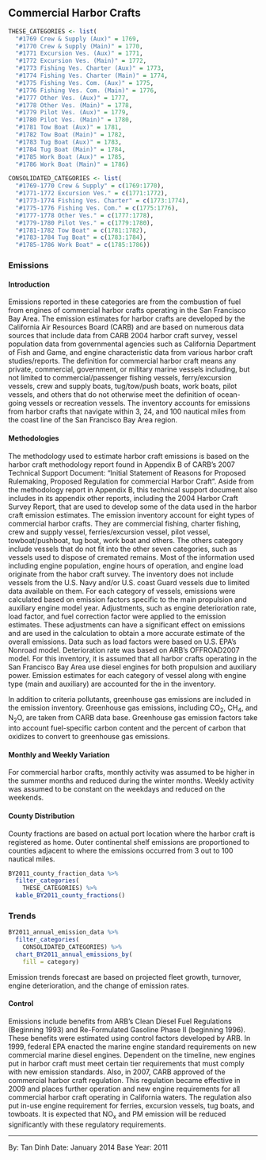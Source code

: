 ## Commercial Harbor Crafts {#mobile-marine-CHC}

```r
THESE_CATEGORIES <- list(
  "#1769 Crew & Supply (Aux)" = 1769, 
  "#1770 Crew & Supply (Main)" = 1770, 
  "#1771 Excursion Ves. (Aux)" = 1771, 
  "#1772 Excursion Ves. (Main)" = 1772, 
  "#1773 Fishing Ves. Charter (Aux)" = 1773, 
  "#1774 Fishing Ves. Charter (Main)" = 1774, 
  "#1775 Fishing Ves. Com. (Aux)" = 1775, 
  "#1776 Fishing Ves. Com. (Main)" = 1776, 
  "#1777 Other Ves. (Aux)" = 1777, 
  "#1778 Other Ves. (Main)" = 1778, 
  "#1779 Pilot Ves. (Aux)" = 1779, 
  "#1780 Pilot Ves. (Main)" = 1780, 
  "#1781 Tow Boat (Aux)" = 1781, 
  "#1782 Tow Boat (Main)" = 1782, 
  "#1783 Tug Boat (Aux)" = 1783,
  "#1784 Tug Boat (Main)" = 1784, 
  "#1785 Work Boat (Aux)" = 1785, 
  "#1786 Work Boat (Main)" = 1786)

CONSOLIDATED_CATEGORIES <- list(
  "#1769-1770 Crew & Supply" = c(1769:1770), 
  "#1771-1772 Excursion Ves." = c(1771:1772),
  "#1773-1774 Fishing Ves. Charter" = c(1773:1774), 
  "#1775-1776 Fishing Ves. Com." = c(1775:1776), 
  "#1777-1778 Other Ves." = c(1777:1778), 
  "#1779-1780 Pilot Ves." = c(1779:1780), 
  "#1781-1782 Tow Boat" = c(1781:1782), 
  "#1783-1784 Tug Boat" = c(1783:1784), 
  "#1785-1786 Work Boat" = c(1785:1786))
```

### Emissions

#### Introduction {-}

Emissions reported in these categories are from the combustion of fuel from engines of commercial harbor crafts operating in the San Francisco Bay Area. The emission estimates for harbor crafts are developed by the California Air Resources Board (CARB) and are based on numerous data sources that include data from CARB 2004 harbor craft survey, vessel population data from governmental agencies such as California Department of Fish and Game, and engine characteristic data from various harbor craft studies/reports. The definition for commercial harbor craft means any private, commercial, government, or military marine vessels including, but not limited to commercial/passenger fishing vessels, ferry/excursion vessels, crew and supply boats, tug/tow/push boats, work boats, pilot vessels, and others that do not otherwise meet the definition of ocean-going vessels or recreation vessels. The inventory accounts for emissions from harbor crafts that navigate within 3, 24, and 100 nautical miles from the coast line of the San Francisco Bay Area region.

#### Methodologies {-}

The methodology used to estimate harbor craft emissions is based on the harbor craft methodology report found in Appendix B of CARB’s 2007 Technical Support Document: “Initial Statement of Reasons for Proposed Rulemaking, Proposed Regulation for commercial Harbor Craft”. Aside from the methodology report in Appendix B, this technical support document also includes in its appendix other reports, including the 2004 Harbor Craft Survey Report, that are used to develop some of the data used in the harbor craft emission estimates.
The emission inventory account for eight types of commercial harbor crafts. They are commercial fishing, charter fishing, crew and supply vessel, ferries/excursion vessel, pilot vessel, towboat/pushboat, tug boat, work boat and others. The others category include vessels that do not fit into the other seven categories, such as vessels used to dispose of cremated remains. Most of the information used including engine population, engine hours of operation, and engine load originate from the habor craft survey. The inventory does not include vessels from the U.S. Navy and/or U.S. coast Guard vessels due to limited data available on them.
For each category of vessels, emissions were calculated based on emission factors specific to the main propulsion and auxiliary engine model year. Adjustments, such as engine deterioration rate, load factor, and fuel correction factor were applied to the emission estimates. These adjustments can have a significant effect on emissions and are used in the calculation to obtain a more accurate estimate of the overall emissions. Data such as load factors were based on U.S. EPA’s Nonroad model. Deterioration rate was based on ARB’s OFFROAD2007 model. For this inventory, it is assumed that all harbor crafts operating in the San Francisco Bay Area use diesel engines for both propulsion and auxiliary power. Emission estimates for each category of vessel along with engine type (main and auxiliary) are accounted for the in the inventory.

In addition to criteria pollutants, greenhouse gas emissions are included in the emission inventory. Greenhouse gas emissions, including CO~2~, CH~4~, and N~2~O, are taken from CARB data base. Greenhouse gas emission factors take into account fuel-specific carbon content and the percent of carbon that oxidizes to convert to greenhouse gas emissions.

#### Monthly and Weekly Variation {-}

For commercial harbor crafts, monthly activity was assumed to be higher in the summer months and reduced during the winter months. Weekly activity was assumed to be constant on the weekdays and reduced on the weekends.

#### County Distribution {-}

County fractions are based on actual port location where the harbor craft is registered as home. Outer continental shelf emissions are proportioned to counties adjacent to where the emissions occurred from 3 out to 100 nautical miles.

```r
BY2011_county_fraction_data %>%
  filter_categories(
    THESE_CATEGORIES) %>%
  kable_BY2011_county_fractions()
```

### Trends

```r
BY2011_annual_emission_data %>%
  filter_categories(
    CONSOLIDATED_CATEGORIES) %>%
  chart_BY2011_annual_emissions_by(
    fill = category) 
```

Emission trends forecast are based on projected fleet growth, turnover, engine deterioration, and the change of emission rates.

#### Control

Emissions include benefits from ARB's Clean Diesel Fuel Regulations (Beginning 1993) and Re-Formulated Gasoline Phase II (beginning 1996). These benefits were estimated using control factors developed by ARB. In 1999, federal EPA enacted the marine engine standard requirements on new commercial marine diesel engines. Dependent on the timeline, new engines put in harbor craft must meet certain tier requirements that must comply with new emission standards. Also, in 2007, CARB approved of the commercial harbor craft regulation. This regulation became effective in 2009 and places further operation and new engine requirements for all commercial harbor craft operating in California waters. The regulation also put in-use engine requirement for ferries, excursion vessels, tug boats, and towboats. It is expected that NO~x~ and PM emission will be reduced significantly with these regulatory requirements.

***

By: Tan Dinh
Date: January 2014
Base Year: 2011
